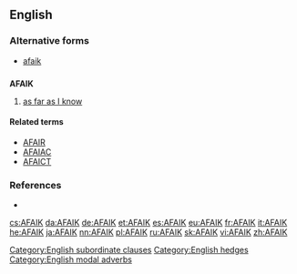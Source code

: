 ==English==

===Alternative forms===
* [[afaik]]

==={{initialism-old|en}}===
'''AFAIK'''

# {{context|Internet slang|lang=en}} [[as far as I know]]

====Related terms====
* [[AFAIR]]
* [[AFAIAC]]
* [[AFAICT]]

===References===
* {{reference-book |author=Spears, Richard A. |year=2000 |title=NTC's Dictionary of American Slang and Colloquial Expressions |edition=third edition |publisher=NTC |pages=p. 3 |id=ISBN 0-8442-0461-7}}

[[Category:English subordinate clauses]]
[[Category:English hedges]]
[[Category:English modal adverbs]]

[[cs:AFAIK]]
[[da:AFAIK]]
[[de:AFAIK]]
[[et:AFAIK]]
[[es:AFAIK]]
[[eu:AFAIK]]
[[fr:AFAIK]]
[[it:AFAIK]]
[[he:AFAIK]]
[[ja:AFAIK]]
[[nn:AFAIK]]
[[pl:AFAIK]]
[[ru:AFAIK]]
[[sk:AFAIK]]
[[vi:AFAIK]]
[[zh:AFAIK]]